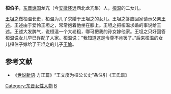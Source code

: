 '''桓伯子'''，[[东晋|东晋]][[谯国|谯国]]龙亢（今[[安徽|安徽]][[怀远|怀远]]西北龙亢集）人，[[桓温|桓温]]的二女儿。

[[王坦之|王坦之]]做桓温长史，桓温为儿子求婚于王坦之的女儿。王坦之答应回家请示父亲[[王述|王述]]。王述由于爱怜王坦之，常常抱着他坐在膝上。王坦之把桓温求婚的事说给王述。王述大发脾气，说桓温一个大老粗，哪可把我的孙女嫁他家。王坦之只好回答桓温说女儿早已许配了人家。桓温说：”我知道这是令尊不肯罢了。”后来桓温的女儿桓伯子嫁给了王坦之的儿子[[王愉_(东晋)|王愉]]。
== 参考文献 ==
* 《[[世说新语|世说新语]]·方正篇》“王文度为桓公长史”条注引《王氏谱》
{{DEFAULTSORT:H}}
[[Category:东晋女性人物|Category:东晋女性人物]]
[[Category:谯国桓氏|B]]